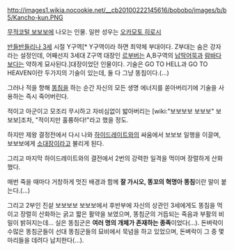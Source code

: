 http://images1.wikia.nocookie.net/__cb20100222145616/bobobo/images/b/b5/Kancho-kun.PNG 

[[무적코털 보보보]]에 나오는 인물. 일판 성우는 [[오카모토 히로시]]

[[반들반들리나 3세]] 시절 Y구역[* Y구역이라 하면 최약체 부대이다. Z부대는 숨은 강자라는 설정인데, 어째선지 3세대 Z구역 대장인 [[르부버]]는 A,B구역의 [[납딱어묵]]과 [[람바다]]보다는 약하게 묘사된다.]대장이었던 인물이다.
기술은 GO TO HELL과 GO TO HEAVEN이란 두가지의 기술이 있는데, 둘 다 그냥 똥침이다.(...)

그러나 적을 향해 [[똥침]]을 하는 순간 자신의 모든 생명 에너지를 쏟아버리기에 기술을 사용하는 즉시 죽어버린다.

적이고 아군이고 모조리 무시하고 자비심없이 밟아버리는 [wiki:"보보보보 보보보" 보보보]조차, "적이지만 훌륭하다!"라고 했을 정도.

하지만 제왕 결정전에서 다시 나와 [[하이드레이트]]와의 싸움에서 보보보 일행을 이끌며, 보보보에게 [[소대장]]이라고 불리게 된다.

그리고 마지막 하이드레이트와의 결전에서 2번의 강력한 일격을 먹이며 장렬하게 산화했다.

매번 죽을 때마다 거창하게 멋진 배경과 함께 '''잘 가시오, 똥꼬의 혁명아 똥침'''이란 말이 붙는다.(...)

그리고 2부인 진섵 보보보보 보보보에서 후반부에 자신의 상관인 3세에게도 똥침을 먹이고 장렬히 산화하는 굵고 짧은 활약을 보였으며, 똥침군의 거듭되는 죽음과 부활의 비밀이 밝혀지는데... 실은 똥침군은 '''여러 명의 개체가 존재하는 종족'''이었다(...). 돈벼락이 수많은 똥침군들이 선대 똥침군들의 묘비에서 묵념을 하고 있었으며, 돈벼락이 그 중 몇 마리들을 데려다 납치한다(...).
